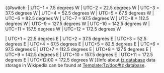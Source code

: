 <includeonly>{{#switch:{{{1|}}}
| UTC−1 = 7.5 degrees W
| UTC−2 = 22.5 degrees W
| UTC−3 = 37.5 degrees W
| UTC−4 = 52.5 degrees W
| UTC−5 = 67.5 degrees W
| UTC−6 = 82.5 degrees W
| UTC−7 = 97.5 degrees W
| UTC−8 = 112.5 degrees W
| UTC−9 = 127.5 degrees W
| UTC−10 = 142.5 degrees W
| UTC−11 = 157.5 degrees W
| UTC−12 = 172.5 degrees W

| UTC+1 = 22.5 degrees E
| UTC+2 = 37.5 degrees E
| UTC+3 = 52.5 degrees E
| UTC+4 = 67.5 degrees E
| UTC+5 = 82.5 degrees E
| UTC+6 = 97.5 degrees E
| UTC+7 = 112.5 degrees E
| UTC+8 = 127.5 degrees E
| UTC+9 = 142.5 degrees E
| UTC+10 = 157.5 degrees E
| UTC+11 = 172.5 degrees E
| UTC+12:00 = 172.5 degrees W
}}</includeonly><noinclude>Info about [[tz database]] data storage in Wikipedia can be found at [[Template:Tz/doc#tz database]].</noinclude>